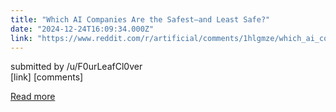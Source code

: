 ```yaml
---
title: "Which AI Companies Are the Safest—and Least Safe?"
date: "2024-12-24T16:09:34.000Z"
link: "https://www.reddit.com/r/artificial/comments/1hlgmze/which_ai_companies_are_the_safestand_least_safe/"
---
```


submitted by    /u/F0urLeafCl0ver  
 [link]   [comments]

[Read more](https://www.reddit.com/r/artificial/comments/1hlgmze/which_ai_companies_are_the_safestand_least_safe/)
